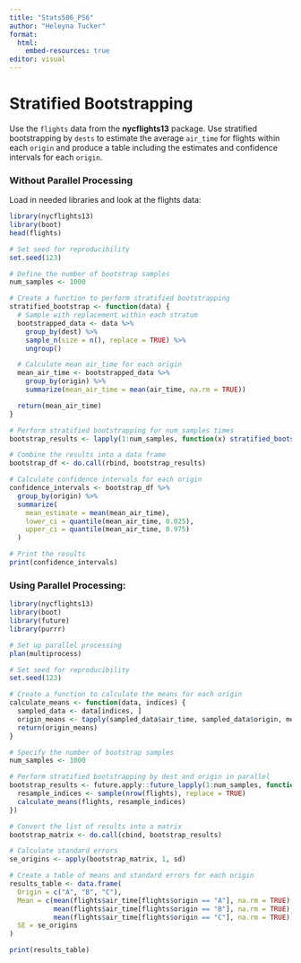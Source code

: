 ```yaml
---
title: "Stats506_PS6"
author: "Heleyna Tucker"
format:
  html:
    embed-resources: true
editor: visual
---
```


# Stratified Bootstrapping

Use the `flights` data from the **nycflights13** package. Use stratified bootstrapping by `dests` to estimate the average `air_time` for flights within each `origin` and produce a table including the estimates and confidence intervals for each `origin`.

### Without Parallel Processing

Load in needed libraries and look at the flights data:

```r
library(nycflights13)
library(boot)
head(flights)
```

```r
# Set seed for reproducibility
set.seed(123)

# Define the number of bootstrap samples
num_samples <- 1000

# Create a function to perform stratified bootstrapping
stratified_bootstrap <- function(data) {
  # Sample with replacement within each stratum
  bootstrapped_data <- data %>%
    group_by(dest) %>%
    sample_n(size = n(), replace = TRUE) %>%
    ungroup()

  # Calculate mean air_time for each origin
  mean_air_time <- bootstrapped_data %>%
    group_by(origin) %>%
    summarize(mean_air_time = mean(air_time, na.rm = TRUE))

  return(mean_air_time)
}

# Perform stratified bootstrapping for num_samples times
bootstrap_results <- lapply(1:num_samples, function(x) stratified_bootstrap(flights))

# Combine the results into a data frame
bootstrap_df <- do.call(rbind, bootstrap_results)

```

```r
# Calculate confidence intervals for each origin
confidence_intervals <- bootstrap_df %>%
  group_by(origin) %>%
  summarize(
    mean_estimate = mean(mean_air_time),
    lower_ci = quantile(mean_air_time, 0.025),
    upper_ci = quantile(mean_air_time, 0.975)
  )

# Print the results
print(confidence_intervals)
```

### Using Parallel Processing:

```r
library(nycflights13)
library(boot)
library(future)
library(purrr)

# Set up parallel processing
plan(multiprocess)

# Set seed for reproducibility
set.seed(123)

# Create a function to calculate the means for each origin
calculate_means <- function(data, indices) {
  sampled_data <- data[indices, ]
  origin_means <- tapply(sampled_data$air_time, sampled_data$origin, mean, na.rm = TRUE)
  return(origin_means)
}

# Specify the number of bootstrap samples
num_samples <- 1000

# Perform stratified bootstrapping by dest and origin in parallel
bootstrap_results <- future.apply::future_lapply(1:num_samples, function(_) {
  resample_indices <- sample(nrow(flights), replace = TRUE)
  calculate_means(flights, resample_indices)
})

# Convert the list of results into a matrix
bootstrap_matrix <- do.call(cbind, bootstrap_results)

# Calculate standard errors
se_origins <- apply(bootstrap_matrix, 1, sd)

# Create a table of means and standard errors for each origin
results_table <- data.frame(
  Origin = c("A", "B", "C"),
  Mean = c(mean(flights$air_time[flights$origin == "A"], na.rm = TRUE),
           mean(flights$air_time[flights$origin == "B"], na.rm = TRUE),
           mean(flights$air_time[flights$origin == "C"], na.rm = TRUE)),
  SE = se_origins
)

print(results_table)
```
